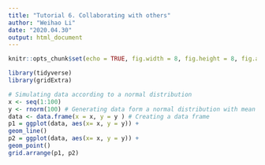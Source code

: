 ```yaml
---
title: "Tutorial 6. Collaborating with others"
author: "Weihao Li"
date: "2020.04.30"
output: html_document
---
```


```r
knitr::opts_chunk$set(echo = TRUE, fig.width = 8, fig.height = 8, fig.alig = "center", message = FALSE)
```

```r
library(tidyverse)
library(gridExtra)
```

```r
# Simulating data according to a normal distribution
x <- seq(1:100)
y <- rnorm(100) # Generating data form a normal distribution with mean 0 and variance 1
data <- data.frame(x = x, y = y ) # Creating a data frame
p1 = ggplot(data, aes(x= x, y = y)) +
geom_line()
p2 = ggplot(data, aes(x= x, y = y)) +
geom_point()
grid.arrange(p1, p2)

```

